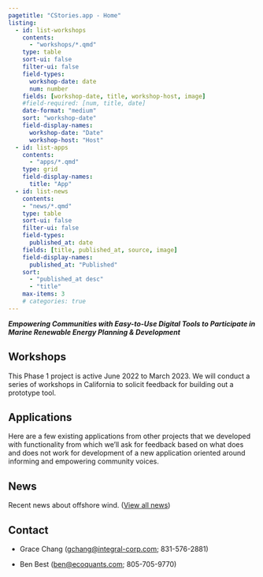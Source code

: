 ```yaml
---
pagetitle: "CStories.app - Home"
listing:
  - id: list-workshops
    contents:
      - "workshops/*.qmd"
    type: table
    sort-ui: false
    filter-ui: false
    field-types:
      workshop-date: date
      num: number
    fields: [workshop-date, title, workshop-host, image]
    #field-required: [num, title, date]
    date-format: "medium"
    sort: "workshop-date"
    field-display-names:
      workshop-date: "Date"
      workshop-host: "Host"
  - id: list-apps
    contents:
      - "apps/*.qmd"
    type: grid
    field-display-names:
      title: "App"
  - id: list-news
    contents:
    - "news/*.qmd"
    type: table
    sort-ui: false
    filter-ui: false
    field-types:
      published_at: date
    fields: [title, published_at, source, image]
    field-display-names:
      published_at: "Published"
    sort: 
      - "published_at desc"
      - "title"
    max-items: 3
    # categories: true
---
```


***Empowering Communities with Easy-to-Use Digital Tools to Participate in Marine Renewable Energy Planning & Development***

## Workshops

This Phase 1 project is active June 2022 to March 2023. We will conduct a series of workshops in California to solicit feedback for building out a prototype tool.

::: {#list-workshops}
:::

## Applications

Here are a few existing applications from other projects that we developed with functionality from which we'll ask for feedback based on what does and does not work for development of a new application oriented around informing and empowering community voices.

::: {#list-apps}
:::

## News

Recent news about offshore wind. ([View all news](https://cstories.app/news.html))

::: {#list-news}
:::

## Contact

-   Grace Chang ([gchang\@integral-corp.com](gchang@integral-corp.com); 831-576-2881)

-   Ben Best ([ben\@ecoquants.com](mailto:ben@ecoquants.com); 805-705-9770)
